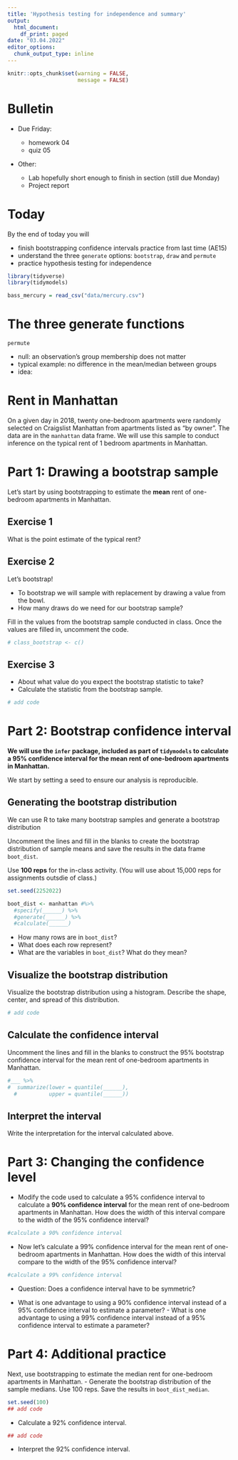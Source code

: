 ```yaml
---
title: 'Hypothesis testing for independence and summary'
output:
  html_document:
    df_print: paged
date: "03.04.2022"
editor_options:
  chunk_output_type: inline
---
```


```r
knitr::opts_chunk$set(warning = FALSE, 
                      message = FALSE)
```

# Bulletin

- Due Friday:

    - homework 04
    - quiz 05
    
- Other:
  
    - Lab hopefully short enough to finish in section (still due Monday)
    - Project report
    
# Today

By the end of today you will

- finish bootstrapping confidence intervals practice from last time (AE15)
- understand the three `generate` options: `bootstrap`, `draw` and `permute`
- practice hypothesis testing for independence

```r
library(tidyverse)
library(tidymodels)
```

```r
bass_mercury = read_csv("data/mercury.csv")
```


# The three generate functions

`permute`

- null: an observation's group membership does not matter
- typical example: no difference in the mean/median between groups
- idea:



# Rent in Manhattan 

On a given day in 2018, twenty one-bedroom apartments were randomly selected on Craigslist Manhattan from apartments listed as "by owner". The data are in the `manhattan` data frame.  We will use this sample to conduct inference on the typical rent of 1 bedroom apartments in Manhattan. 

# Part 1: Drawing a bootstrap sample

Let's start by using bootstrapping to estimate the **mean** rent of one-bedroom apartments in Manhattan. 

## Exercise 1

What is the point estimate of the typical rent? 

## Exercise 2

Let's bootstrap! 

- To bootstrap we will sample with replacement by drawing a value from the bowl. 
- How many draws do we need for our bootstrap sample? 

Fill in  the values from the bootstrap sample conducted in class. Once the values are filled in, uncomment the code. 

```r
# class_bootstrap <- c()

```

## Exercise 3

- About what value do you expect the bootstrap statistic to take? 
- Calculate the statistic from the bootstrap sample. 

```r
# add code

```

# Part 2: Bootstrap confidence interval

**We will use the `infer` package, included as part of `tidymodels` to calculate a 95% confidence interval for the mean rent of one-bedroom apartments in Manhattan.**

We start by setting a seed to ensure our analysis is reproducible. 

## Generating the bootstrap distribution

We can use R to take many bootstrap samples and generate a bootstrap distribution

Uncomment the lines and fill in the blanks to create the bootstrap distribution of sample means and save the results in the data frame `boot_dist`.    

Use **100 reps** for the in-class activity. (You will use about 15,000 reps for assignments outsdie of class.)

```r
set.seed(2252022)

boot_dist <- manhattan #%>%
  #specify(______) %>%
  #generate(______) %>%
  #calculate(______)
```

- How many rows are in `boot_dist`? 
- What does each row represent? 
- What are the variables in `boot_dist`? What do they mean?

## Visualize the bootstrap distribution 

Visualize the bootstrap distribution using a histogram. Describe the shape, center, and spread of this distribution. 

```r
# add code

```

## Calculate the confidence interval

Uncomment the lines and fill in the blanks to construct the 95% bootstrap confidence interval for the mean rent of one-bedroom apartments in Manhattan. 

```r
#___ %>%
#  summarize(lower = quantile(______),
  #          upper = quantile(______))
```

## Interpret the interval

Write the interpretation for the interval calculated above. 

# Part 3: Changing the confidence level 

- Modify the code used to calculate a 95% confidence interval to calculate a **90% confidence interval** for the mean rent of one-bedroom apartments in Manhattan. How does the width of this interval compare to the width of the 95% confidence interval? 

```r
#calculate a 90% confidence interval
```

- Now let's calculate a 99% confidence interval for the mean rent of one-bedroom apartments in Manhattan. How does the width of this interval compare to the width of the 95% confidence interval? 

```r
#calculate a 99% confidence interval
```

- Question: Does a confidence interval have to be symmetric?

- What is one advantage to using a 90% confidence interval instead of a 95% confidence interval to estimate a parameter? - What is one advantage to using a 99% confidence interval instead of a 95% confidence interval to estimate a parameter? 

# Part 4: Additional practice

Next, use bootstrapping to estimate the median rent for one-bedroom apartments in Manhattan. 
- Generate the bootstrap distribution of the sample medians. Use 100 reps. Save the results in `boot_dist_median`.

```r
set.seed(100)
## add code
```

- Calculate a 92% confidence interval. 

```r
## add code
```

- Interpret the 92% confidence interval. 